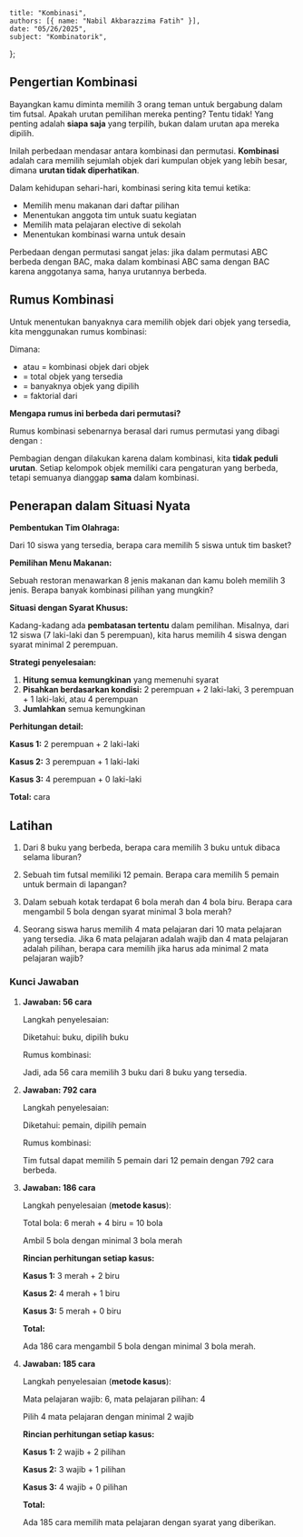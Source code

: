     title: "Kombinasi",
    authors: [{ name: "Nabil Akbarazzima Fatih" }],
    date: "05/26/2025",
    subject: "Kombinatorik",
};

## Pengertian Kombinasi

Bayangkan kamu diminta memilih 3 orang teman untuk bergabung dalam tim futsal. Apakah urutan pemilihan mereka penting? Tentu tidak! Yang penting adalah **siapa saja** yang terpilih, bukan dalam urutan apa mereka dipilih.

Inilah perbedaan mendasar antara kombinasi dan permutasi. **Kombinasi** adalah cara memilih sejumlah objek dari kumpulan objek yang lebih besar, dimana **urutan tidak diperhatikan**.

Dalam kehidupan sehari-hari, kombinasi sering kita temui ketika:
- Memilih menu makanan dari daftar pilihan
- Menentukan anggota tim untuk suatu kegiatan
- Memilih mata pelajaran elective di sekolah
- Menentukan kombinasi warna untuk desain

Perbedaan dengan permutasi sangat jelas: jika dalam permutasi ABC berbeda dengan BAC, maka dalam kombinasi ABC sama dengan BAC karena anggotanya sama, hanya urutannya berbeda.

## Rumus Kombinasi

Untuk menentukan banyaknya cara memilih <InlineMath math="k" /> objek dari <InlineMath math="n" /> objek yang tersedia, kita menggunakan rumus kombinasi:

<BlockMath math="C(n,k) = \binom{n}{k} = \frac{n!}{(n-k)! \times k!}" />

Dimana:
- <InlineMath math="C(n,k)" /> atau <InlineMath math="\binom{n}{k}" /> = kombinasi <InlineMath math="k" /> objek dari <InlineMath math="n" /> objek
- <InlineMath math="n" /> = total objek yang tersedia
- <InlineMath math="k" /> = banyaknya objek yang dipilih
- <InlineMath math="n!" /> = faktorial dari <InlineMath math="n" />

**Mengapa rumus ini berbeda dari permutasi?**

Rumus kombinasi sebenarnya berasal dari rumus permutasi yang dibagi dengan <InlineMath math="k!" />:

<BlockMath math="C(n,k) = \frac{P(n,k)}{k!} = \frac{n!}{(n-k)! \times k!}" />

Pembagian dengan <InlineMath math="k!" /> dilakukan karena dalam kombinasi, kita **tidak peduli urutan**. Setiap kelompok <InlineMath math="k" /> objek memiliki <InlineMath math="k!" /> cara pengaturan yang berbeda, tetapi semuanya dianggap **sama** dalam kombinasi.

## Penerapan dalam Situasi Nyata

**Pembentukan Tim Olahraga:**

Dari 10 siswa yang tersedia, berapa cara memilih 5 siswa untuk tim basket?

<div className="flex flex-col gap-4">
<BlockMath math="C(10,5) = \frac{10!}{5! \times 5!}" />
<BlockMath math="C(10,5) = \frac{10 \times 9 \times 8 \times 7 \times 6}{5 \times 4 \times 3 \times 2 \times 1} = \frac{30.240}{120} = 252 \text{ cara}" />
</div>

**Pemilihan Menu Makanan:**

Sebuah restoran menawarkan 8 jenis makanan dan kamu boleh memilih 3 jenis. Berapa banyak kombinasi pilihan yang mungkin?

<div className="flex flex-col gap-4">
<BlockMath math="C(8,3) = \frac{8!}{5! \times 3!}" />
<BlockMath math="C(8,3) = \frac{8 \times 7 \times 6}{3 \times 2 \times 1} = \frac{336}{6} = 56 \text{ kombinasi}" />
</div>

**Situasi dengan Syarat Khusus:**

Kadang-kadang ada **pembatasan tertentu** dalam pemilihan. Misalnya, dari 12 siswa (7 laki-laki dan 5 perempuan), kita harus memilih 4 siswa dengan syarat minimal 2 perempuan.

**Strategi penyelesaian:**
1. **Hitung semua kemungkinan** yang memenuhi syarat
2. **Pisahkan berdasarkan kondisi:** 2 perempuan + 2 laki-laki, 3 perempuan + 1 laki-laki, atau 4 perempuan
3. **Jumlahkan** semua kemungkinan

**Perhitungan detail:**

**Kasus 1:** 2 perempuan + 2 laki-laki
<div className="flex flex-col gap-4">
<BlockMath math="C(5,2) \times C(7,2) = \frac{5!}{3! \times 2!} \times \frac{7!}{5! \times 2!}" />
<BlockMath math="= \frac{5 \times 4}{2 \times 1} \times \frac{7 \times 6}{2 \times 1} = 10 \times 21 = 210" />
</div>

**Kasus 2:** 3 perempuan + 1 laki-laki
<div className="flex flex-col gap-4">
<BlockMath math="C(5,3) \times C(7,1) = \frac{5!}{2! \times 3!} \times \frac{7!}{6! \times 1!}" />
<BlockMath math="= \frac{5 \times 4}{2 \times 1} \times 7 = 10 \times 7 = 70" />
</div>

**Kasus 3:** 4 perempuan + 0 laki-laki
<div className="flex flex-col gap-4">
<BlockMath math="C(5,4) = \frac{5!}{1! \times 4!} = \frac{5}{1} = 5" />
</div>

**Total:** <InlineMath math="210 + 70 + 5 = 285" /> cara

## Latihan

1. Dari 8 buku yang berbeda, berapa cara memilih 3 buku untuk dibaca selama liburan?

2. Sebuah tim futsal memiliki 12 pemain. Berapa cara memilih 5 pemain untuk bermain di lapangan?

3. Dalam sebuah kotak terdapat 6 bola merah dan 4 bola biru. Berapa cara mengambil 5 bola dengan syarat minimal 3 bola merah?

4. Seorang siswa harus memilih 4 mata pelajaran dari 10 mata pelajaran yang tersedia. Jika 6 mata pelajaran adalah wajib dan 4 mata pelajaran adalah pilihan, berapa cara memilih jika harus ada minimal 2 mata pelajaran wajib?

### Kunci Jawaban

1. **Jawaban: 56 cara**
   
   Langkah penyelesaian:
   
   Diketahui: <InlineMath math="n = 8" /> buku, dipilih <InlineMath math="k = 3" /> buku
   
   Rumus kombinasi:
   
   <div className="flex flex-col gap-4">
      <BlockMath math="C(n,k) = \frac{n!}{(n-k)! \times k!}" />
      <BlockMath math="C(8,3) = \frac{8!}{5! \times 3!} = \frac{8 \times 7 \times 6}{3 \times 2 \times 1} = \frac{336}{6} = 56" />
   </div>
   
   Jadi, ada 56 cara memilih 3 buku dari 8 buku yang tersedia.

2. **Jawaban: 792 cara**
   
   Langkah penyelesaian:
   
   Diketahui: <InlineMath math="n = 12" /> pemain, dipilih <InlineMath math="k = 5" /> pemain
   
   Rumus kombinasi:
   
   <div className="flex flex-col gap-4">
      <BlockMath math="C(12,5) = \frac{12!}{7! \times 5!}" />
      <BlockMath math="C(12,5) = \frac{12 \times 11 \times 10 \times 9 \times 8}{5 \times 4 \times 3 \times 2 \times 1} = \frac{95.040}{120} = 792" />
   </div>
   
   Tim futsal dapat memilih 5 pemain dari 12 pemain dengan 792 cara berbeda.

3. **Jawaban: 186 cara**
   
   Langkah penyelesaian (**metode kasus**):
   
   Total bola: 6 merah + 4 biru = 10 bola
   
   Ambil 5 bola dengan minimal 3 bola merah
   
   **Rincian perhitungan setiap kasus:**
   
   **Kasus 1:** 3 merah + 2 biru
   <div className="flex flex-col gap-4">
   <BlockMath math="C(6,3) \times C(4,2) = \frac{6!}{3! \times 3!} \times \frac{4!}{2! \times 2!}" />
   <BlockMath math="= \frac{6 \times 5 \times 4}{3 \times 2 \times 1} \times \frac{4 \times 3}{2 \times 1} = 20 \times 6 = 120" />
   </div>
   
   **Kasus 2:** 4 merah + 1 biru
   <div className="flex flex-col gap-4">
   <BlockMath math="C(6,4) \times C(4,1) = \frac{6!}{2! \times 4!} \times \frac{4!}{3! \times 1!}" />
   <BlockMath math="= \frac{6 \times 5}{2 \times 1} \times 4 = 15 \times 4 = 60" />
   </div>
   
   **Kasus 3:** 5 merah + 0 biru
   <div className="flex flex-col gap-4">
   <BlockMath math="C(6,5) \times C(4,0) = \frac{6!}{1! \times 5!} \times \frac{4!}{4! \times 0!}" />
   <BlockMath math="= 6 \times 1 = 6" />
   </div>
   
   **Total:** <InlineMath math="120 + 60 + 6 = 186" />
   
   Ada 186 cara mengambil 5 bola dengan minimal 3 bola merah.

4. **Jawaban: 185 cara**
   
   Langkah penyelesaian (**metode kasus**):
   
   Mata pelajaran wajib: 6, mata pelajaran pilihan: 4
   
   Pilih 4 mata pelajaran dengan minimal 2 wajib
   
   **Rincian perhitungan setiap kasus:**
   
   **Kasus 1:** 2 wajib + 2 pilihan
   <div className="flex flex-col gap-4">
   <BlockMath math="C(6,2) \times C(4,2) = \frac{6!}{4! \times 2!} \times \frac{4!}{2! \times 2!}" />
   <BlockMath math="= \frac{6 \times 5}{2 \times 1} \times \frac{4 \times 3}{2 \times 1} = 15 \times 6 = 90" />
   </div>
   
   **Kasus 2:** 3 wajib + 1 pilihan
   <div className="flex flex-col gap-4">
   <BlockMath math="C(6,3) \times C(4,1) = \frac{6!}{3! \times 3!} \times \frac{4!}{3! \times 1!}" />
   <BlockMath math="= \frac{6 \times 5 \times 4}{3 \times 2 \times 1} \times 4 = 20 \times 4 = 80" />
   </div>
   
   **Kasus 3:** 4 wajib + 0 pilihan
   <div className="flex flex-col gap-4">
   <BlockMath math="C(6,4) \times C(4,0) = \frac{6!}{2! \times 4!} \times \frac{4!}{4! \times 0!}" />
   <BlockMath math="= \frac{6 \times 5}{2 \times 1} \times 1 = 15 \times 1 = 15" />
   </div>
   
   **Total:** <InlineMath math="90 + 80 + 15 = 185" />
   
   Ada 185 cara memilih mata pelajaran dengan syarat yang diberikan.